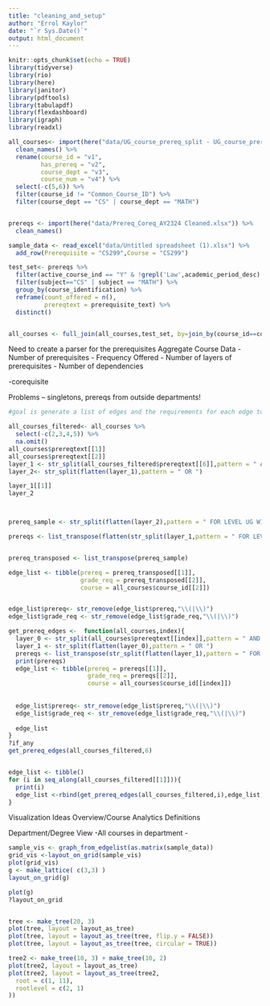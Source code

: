 ```yaml
---
title: "cleaning_and_setup"
author: "Errol Kaylor"
date: "`r Sys.Date()`"
output: html_document
---
```


```r
knitr::opts_chunk$set(echo = TRUE)
library(tidyverse)
library(rio)
library(here)
library(janitor)
library(pdftools)
library(tabulapdf)
library(flexdashboard)
library(igraph)
library(readxl)

```


```r
all_courses<- import(here("data/UG_course_prereq_split - UG_course_prereq.csv.csv")) %>% 
  clean_names() %>% 
  rename(course_id = "v1",
         has_prereq = "v2",
         course_dept = "v3",
         course_num = "v4") %>% 
  select(-c(5,6)) %>% 
  filter(course_id != "Common_Course_ID") %>% 
  filter(course_dept == "CS" | course_dept == "MATH")


prereqs <- import(here("data/Prereq_Coreq_AY2324 Cleaned.xlsx")) %>% 
  clean_names()
```


```r
  
sample_data <- read_excel("data/Untitled spreadsheet (1).xlsx") %>% 
  add_row(Prerequisite = "CS299",Course = "CS299")

test_set<- prereqs %>% 
  filter(active_course_ind == "Y" & !grepl('Law',academic_period_desc) ) %>% 
  filter(subject=="CS" | subject == "MATH") %>% 
  group_by(course_identification) %>% 
  reframe(count_offered = n(),
          prereqtext = prerequisite_text) %>% 
  distinct()


all_courses <- full_join(all_courses,test_set, by=join_by(course_id==course_identification))


```

Need to create a parser for the prerequisites
Aggregate Course Data
- Number of prerequisites
- Frequency Offered
- Number of layers of prerequisites
- Number of dependencies


-corequisite

Problems -- singletons, prereqs from outside departments!
```r


#goal is generate a list of edges and the requirements for each edge to be active. 

all_courses_filtered<- all_courses %>% 
  select(-c(2,3,4,5)) %>% 
  na.omit()
all_courses$prereqtext[[1]]
all_courses$prereqtext[[2]]
layer_1 <- str_split(all_courses_filtered$prereqtext[[6]],pattern = " AND ")
layer_2<- str_split(flatten(layer_1),pattern = " OR ")

layer_1[[1]]
layer_2



prereq_sample <- str_split(flatten(layer_2),pattern = " FOR LEVEL UG WITH MIN. GRADE OF | FOR LEVEL GR WITH MIN. GRADE OF | FOR MIN. SCORE OF") 

prereqs <- list_transpose(flatten(str_split(layer_1,pattern = " FOR LEVEL UG WITH MIN. GRADE OF | FOR LEVEL GR WITH MIN. GRADE OF | FOR MIN. SCORE OF")))  


prereq_transposed <- list_transpose(prereq_sample)

edge_list <- tibble(prereq = prereq_transposed[[1]],
                    grade_req = prereq_transposed[[2]],
                    course = all_courses$course_id[[2]])


edge_list$prereq<- str_remove(edge_list$prereq,"\\(|\\)")
edge_list$grade_req <- str_remove(edge_list$grade_req,"\\(|\\)")
```

```r
get_prereq_edges <-  function(all_courses,index){
  layer_0 <- str_split(all_courses$prereqtext[[index]],pattern = " AND ")
  layer_1 <- str_split(flatten(layer_0),pattern = " OR ")
  prereqs <- list_transpose(str_split(flatten(layer_1),pattern = " FOR LEVEL UG WITH MIN. GRADE OF | FOR LEVEL GR WITH MIN. GRADE OF | FOR MIN. SCORE OF"))
  print(prereqs)
  edge_list <- tibble(prereq = prereqs[[1]],
                      grade_req = prereqs[[2]],
                      course = all_courses$course_id[[index]])
  
  
  edge_list$prereq<- str_remove(edge_list$prereq,"\\(|\\)")
  edge_list$grade_req <- str_remove(edge_list$grade_req,"\\(|\\)")
  
  edge_list
}
?if_any
get_prereq_edges(all_courses_filtered,6)


edge_list <- tibble()
for (i in seq_along(all_courses_filtered[[1]])){
  print(i)
  edge_list <-rbind(get_prereq_edges(all_courses_filtered,i),edge_list)
}


```



Visualization Ideas
Overview/Course Analytics Definitions

Department/Degree View
-All courses in department
-


```r

sample_vis <- graph_from_edgelist(as.matrix(sample_data))
grid_vis <-layout_on_grid(sample_vis)
plot(grid_vis)
g <- make_lattice( c(3,3) )
layout_on_grid(g)

plot(g)
?layout_on_grid


tree <- make_tree(20, 3)
plot(tree, layout = layout_as_tree)
plot(tree, layout = layout_as_tree(tree, flip.y = FALSE))
plot(tree, layout = layout_as_tree(tree, circular = TRUE))

tree2 <- make_tree(10, 3) + make_tree(10, 2)
plot(tree2, layout = layout_as_tree)
plot(tree2, layout = layout_as_tree(tree2,
  root = c(1, 11),
  rootlevel = c(2, 1)
))
```




